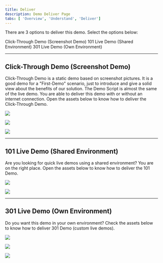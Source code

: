 ```yaml
---
title: Deliver
description: Demo Deliver Page
tabs: [ 'Overview', 'Understand', 'Deliver']
---
```



There are 3 options to deliver this demo. Select the options below:

<AnchorLinks>
  <AnchorLink>Click-Through Demo (Screenshot Demo)</AnchorLink>
  <AnchorLink>101 Live Demo (Shared Environment)</AnchorLink>
  <AnchorLink>301 Live Demo (Own Environment)</AnchorLink>
</AnchorLinks>

***

## Click-Through Demo (Screenshot Demo)

Click-Through Demo is a static demo based on screenshot pictures. It is a good demo for a "First-Demo" scenario, just to introduce and give a solid view about the benefits of our solution. The Demo Script is almost the same of the live demo. You are able to deliver this demo with or without an internet connection. Open the assets below to know how to deliver the Click-Through Demo.

<Row>

<Column colLg={4} colMd={4} noGutterMdLeft>
<ArticleCard
    color="dark"
    title="Online Demo Link"
    href="https://ibm.invisionapp.com/share/2SO0YKSA74R"
    author="Access the Online Demo"
    actionIcon="arrowRight"
    >

![](images/lab.png)

</ArticleCard>
</Column>

<Column colLg={4} colMd={4} noGutterMdLeft>
<ArticleCard
    color="dark"
    title="Offline Demo File"
    href="https://ibm.box.com/s/rfa27hwvvjn3jo5pu8m4f8kizn9b3gp2"
    author="Download the Offline Demo File"
    actionIcon="arrowRight"
    >

![](images/lab.png)

</ArticleCard>
</Column>

<Column colLg={4} colMd={4} noGutterMdLeft>
<ArticleCard
    color="dark"
    title="Click-Through Demo Script"
    href="/salesdemos/carrepair-new/301-demoscript"
    author="How to deliver the Demo"
    actionIcon="arrowRight"
    >

![](images/lecture.png)

</ArticleCard>
</Column>

</Row>



***

## 101 Live Demo (Shared Environment)

Are you looking for quick live demos using a shared environment? You are on the right place. Open the assets below to know how to deliver the 101 Demo.

<Row>

<Column colLg={4} colMd={4} noGutterMdLeft>
<ArticleCard
    color="dark"
    title="Acessing your Shared Demo Environment"
    href="https://ibm-garage-tsa.github.io/cp4i-demohub/cp4i-on-roks/"
    author="Steps to access your CP4I Demo Environment"
    actionIcon="arrowRight"
    >

![](images/lab.png)

</ArticleCard>
</Column>

<Column colLg={4} colMd={4} noGutterMdLeft>
<ArticleCard
    color="dark"
    title="101 Demo Script"
    href="/salesdemos/carrepair-new/301-demoscript"
    author="How to deliver the Demo"
    actionIcon="arrowRight"
    >

![](images/lecture.png)

</ArticleCard>
</Column>

</Row>

***

## 301 Live Demo (Own Environment)

Do you want this demo in your own environment? Check the assets below to know how to deliver 301 Demo (custom live demos).

<Row>

<Column colLg={4} colMd={4} noGutterMdLeft>
<ArticleCard
    color="dark"
    title="Requesting your Demo Environment"
    href="https://ibm-garage-tsa.github.io/cp4i-demohub/cp4i-on-roks/"
    author="Steps to request your CP4I Demo Environment"
    actionIcon="arrowRight"
    >

![](images/lab.png)

</ArticleCard>
</Column>

<Column colLg={4} colMd={4} noGutterMdLeft>
<ArticleCard
    color="dark"
    title="Preparing your Environment"
    href="/salesdemos/carrepair-new/prepare"
    author="Prerequisites and steps to configure your Demo Environment"
    actionIcon="arrowRight"
    >

![](images/cookbook.png)

</ArticleCard>
</Column>

<Column colLg={4} colMd={4} noGutterMdLeft>
<ArticleCard
    color="dark"
    title="301 Demo Script"
    href="/salesdemos/carrepair-new/301-demoscript"
    author="How to deliver the Demo"
    actionIcon="arrowRight"
    >

![](images/lecture.png)

</ArticleCard>
</Column>


</Row>
